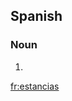 ==Spanish==

===Noun===
{{head|es|noun form|g=f|g2=p}}

# {{plural of|estancia|lang=es|nocat=1}}

[[fr:estancias]]